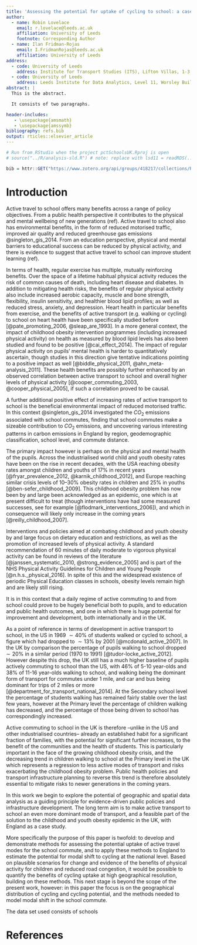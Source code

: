 ```yaml
---
title: 'Assessing the potential for uptake of cycling to school: a case study of England'
author:
  - name: Robin Lovelace
    email: r.lovelace@leeds.ac.uk 
    affiliation: University of Leeds
    footnote: Corresponding Author
  - name: Ilan Fridman-Rojas
    email: I.FridmanRojas@leeds.ac.uk
    affiliation: University of Leeds
address:
  - code: University of Leeds
    address: Institute for Transport Studies (ITS), Lifton Villas, 1-3 Lifton Place, University of Leeds, Leeds, LS2 9JT, United Kingdom 
  - code: University of Leeds
    address: Leeds Institute for Data Analytics, Level 11, Worsley Building Clarendon Way Leeds LS2 9NL, United Kingdom 
abstract: |
  This is the abstract.

  It consists of two paragraphs.

header-includes:
   - \usepackage{amsmath}
   - \usepackage{amssymb}
bibliography: refs.bib
output: rticles::elsevier_article
---
```



```r
# Run from RStudio when the project pctSchoolsUK.Rproj is open
# source("../R/analysis-sld.R") # note: replace with lsd11 = readRDS(...)
```

```r
bib = httr::GET("https://www.zotero.org/api/groups/418217/collections/RZSVFK8G/items/top?limit=100&format=bibtex&v=1", httr::write_disk("refs.bib", overwrite = T))
```

# Introduction

Active travel to school offers many benefits across a range of policy objectives. From a public health perspective it contributes to the physical and mental wellbeing of new generations (ref). Active travel to school also has environmental benefits, in the form of reduced motorised traffic, improved air quality and reduced greenhouse gas emissions @singleton_gis_2014. 
<!-- A knock-on health co-benefit reduced levels of danger of road traffic casualties resulting from the reduction in road traffic. -->
From an education perspective, physical and mental barriers to educational success can be reduced by physical activity, and there is evidence to suggest that active travel to school can improve student learning (ref).

In terms of health, regular exercise has multiple, mutually reinforcing benefits. Over the space of a lifetime habitual physical activity reduces the risk of common causes of death, including heart disease and diabetes. In addition to mitigating health risks, the benefits of regular physical activity also include increased aerobic capacity, muscle and bone strength, flexibility, insulin sensitivity, and healthier blood lipid profiles; as well as reduced stress, anxiety, and depression. Heart health in particular benefits from exercise, and the benefits of active transport (e.g. walking or cycling) to school on heart health have been specifically studied before [@pate_promoting_2006, @sleap_are_1993]. In a more general context, the impact of childhood obesity intervention programmes (including increased physical activity) on health as measured by blood lipid levels has also been studied and found to be positive [@cai_effect_2014]. The impact of regular physical activity on pupils' mental health is harder to quantitatively ascertain, though studies in this direction give tentative indications pointing to a positive impact as well [@biddle_physical_2011, @ahn_meta-analysis_2011]. These health benefits are possibly further enhanced by an observed correlation between active transport to school and overall higher levels of physical activity [@cooper_commuting_2003, @cooper_physical_2005], if such a correlation proved to be causal.

A further additional positive effect of increasing rates of active transport to school is the beneficial environmental impact of reduced motorised traffic. In this context @singleton_gis_2014 investigated the $CO_2$ emissions associated with school commutes, finding that school commutes make a sizeable contribution to $CO_2$ emissions, and uncovering various interesting patterns in carbon emissions in England by region, geodemographic classification, school level, and commute distance.

The primary impact however is perhaps on the physical and mental health of the pupils. Across the industrialised world child and youth obesity rates have been on the rise in recent decades, with the USA reaching obesity rates amongst children and youths of 17\% in recent years [@fryar_prevalence_2012, @karnik_childhood_2012], and Europe reaching similar crisis levels of 10–30% obesity rates in children and 25% in youths [@ben-sefer_childhood_2009]. This childhood obesity problem has now been by and large been acknowledged as an epidemic, one which is at present difficult to treat (though interventions have had some measured successes, see for example [@flodmark_interventions_2006]), and which in consequence will likely only increase in the coming years [@reilly_childhood_2007].

Interventions and policies aimed at combating childhood and youth obesity by and large focus on dietary education and restrictions, as well as the promotion of increased levels of physical activity. A standard recommendation of 60 minutes of daily moderate to vigorous physical activity can be found in reviews of the literature [@janssen_systematic_2010, @strong_evidence_2005] and is part of the NHS Physical Activity Guidelines for Children and Young People [@n.h.s._physical_2016]. In spite of this and the widespread existence of periodic Physical Education classes in schools, obesity levels remain high and are likely still rising.

 

<!-- Canadian children for example fall very short of this guideline [@colley_physical_2011] (Physical Activity of Canadian Children, Colley; Physical activity of Canadian children and youth: accelerometer results from the 2007 to 2009 Canadian Health Measures Survey. -->
It is in this context that a daily regime of active commuting to and from school could prove to be hugely beneficial both to pupils, and to education and public health outcomes, and one in which there is huge potential for improvement and development, both internationally and in the UK.

<!-- the percentage of children and youths actively commuting to school when the travel distance is $\leqslant 1 \mathrm{mile}$ has been found to be $< 20\%$ for the state of Georgia [@centers_for_disease_control_and_prevention_cdc_school_2002], and as low as $5 \%$ for Columbia, South Carolina [@sirard_prevalence_2005] -->
<!-- The average commute to school for Primary school children takes 13 minutes and covers 1.6 miles, whereas for Secondary school children it takes 25 minutes and covers 3.4 miles. -->


As a point of reference in terms of development in active transport to school, in the US in 1969 $\sim 40\%$ of students walked or cycled to school, a figure which had dropped to $\sim 13\%$ by 2001 [@mcdonald_active_2007]. In the UK by comparison the percentage of pupils walking to school dropped $\sim 20\%$ in a similar period (1970 to 1991) [@tudor-locke_active_2012]. However despite this drop, the UK still has a much higher baseline of pupils actively commuting to school than the US, with 46\% of 5-10 year-olds and 38\% of 11-16 year-olds walking to school, and walking being the dominant form of transport for commutes under 1 mile, and car and bus being dominant for trips of 2 miles or more [@department_for_transport_national_2014].  At the Secondary school level the percentage of students walking has remained fairly stable over the last few years, however at the Primary level the percentage of children walking has decreased, and the percentage of those being driven to school has correspondingly increased.

Active commuting to school in the UK is therefore --unlike in the US and other industrialised countries-- already an established habit for a significant fraction of families, with the potential for significant further increases, to the benefit of the communities and the health of students. This is particularly important in the face of the growing childhood obesity crisis, and the decreasing trend in children walking to school at the Primary level in the UK which represents a regression to less active modes of transport and risks exacerbating the childhood obesity problem. Public health policies and transport infrastructure planning to reverse this trend is therefore absolutely essential to mitigate risks to newer generations in the coming years.

In this work we begin to explore the potential of geographic and spatial data analysis as a guiding principle for evidence-driven public policies and infrastructure development. The long term aim is to make active transport to school an even more dominant mode of transport, and a feasible part of the solution to the childhood and youth obesity epidemic in the UK, with England as a case study.

More specifically the purpose of this paper is twofold: to develop and demonstrate methods for assessing the potential uptake of active travel modes for the school commute, and to apply these methods to England to estimate the potential for modal shift to cycling at the national level. Based on plausible scenarios for change and evidence of the benefits of physical activity for children and reduced road congestion, it would be possible to quantify the benefits of cycling uptake at high geographical resolution, building on these methods. This next stage is beyond the scope of the present work, however: in this paper the focus is on the geographical distribution of cycling and cycling potential, and the methods needed to model modal shift in the school commute. 








<!-- Despite the strength of evidence of the benefits of active travel to school, it has been experiencing a long-term downward trend since at least the 1950s.  -->
<!-- (Active Transportation to School: Trends Among U.S. Schoolchildren, 1969–2001, McDonald)  -->
<!-- (Active Commuting to School: An Overlooked Source of Childrens’ Physical Activity?)  -->
<!-- In the US: [@davison_childrens_2008] -->

<!-- Walking to school correlates with overall greater physical activity at other times as well, for male pupils (Commuting to school: Are children who walk more physically active?, Cooper)  -->

<!-- This trend has continued into the 21^st^ Between 1993 and 2003, for example, the proportion of primary school children being driven to school increased from 29% to 41% while the proportion walking and cycling dropped [@cooper_physical_2005]. -->





The data set used consists of 
<!-- `r # length(unique(sld11$URN))` -->
schools


References {#references .unnumbered}
==========
